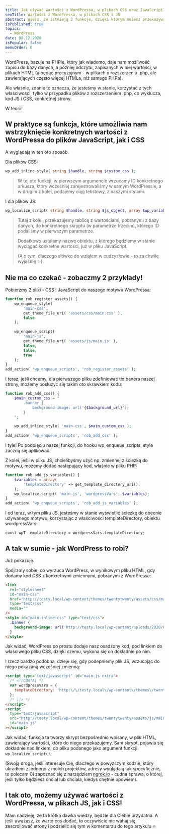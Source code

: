 ```yaml
---
title: Jak używać wartości z WordPressa, w plikach CSS oraz JavaScript?
seoTitle: Wartości z WordPressa, w plikach CSS i JS
abstract: Wiesz, że istnieją 2 funkcje, dzięki którym możesz przekazywać wartości z WordPressa, do plików CSS i JS? Właśnie o nich tu opowiadam!
isPublished: true
topics:
  - WordPress
date: 08.12.2020
isPopular: false
menuOrder: 0
---
```


WordPress, bazuje na PHPie, który jak wiadomo, daje nam możliwość zapisu do bazy danych, a później odczytu, zapisanych w niej wartości, w plikach HTML (a będąc precyzyjnym - w plikach o rozszerzeniu .php, ale zawierających często więcej HTMLa, niż samego PHPa).

Ale właśnie, zdanie to oznacza, że jesteśmy w stanie, korzystać z tych właściwości, tylko w przypadku plików z rozszerzeniem .php, co wyklucza, kod JS i CSS, konkretnej strony.

W teorii!


<VideoInterlude id="BOuv5d3gUKw" title="Jak używać wartości z WordPressa, w plikach JS i CSS?" />

## W praktyce są funkcja, które umożliwia nam wstrzyknięcie konkretnych wartości z WordPressa do plików JavaScript, jak i CSS

A wyglądają w ten oto sposób.

Dla plików CSS:

```php
wp_add_inline_style( string $handle, string $custom_css );
```

> W tej oto funkcji, w pierwszym argumencie wrzucamy ID konkretnego arkusza, który wcześniej zarejestrowaliśmy w samym WordPressie, a w drugim z kolei, podajemy ciąg tekstowy, z naszymi stylami.

I dla plików JS:

```php
wp_localize_script( string $handle, string $js_object, array $wp_variables );
```

> Tutaj z kolei, przekazujemy tablicę z wartościami, pobranymi z bazy danych, do konkretnego skryptu (w parametrze trzecim), którego ID podaliśmy w pierwszym parametrze.
>
> Dodatkowo ustalamy nazwę obiektu, z którego będziemy w stanie wyciągać konkretne wartości, już w pliku JavaScript.
>
> (A o tym, dlaczego słówko do wziąłem w cudzysłowie - to za chwilę wyjaśnię ✨)

## Nie ma co czekać - zobaczmy 2 przykłady!

Pobierzmy 2 pliki - CSS i JavaScript do naszego motywu WordPressa:

```php
function rob_register_assets() {
    wp_enqueue_style(
        'main-css',
        get_theme_file_uri( 'assets/css/main.css' ),
        false
    );

    wp_enqueue_script(
        'main-js',
        get_theme_file_uri( 'assets/js/main.js' ),
        false,
        false,
        true
    );
}
add_action( 'wp_enqueue_scripts', 'rob_register_assets' );
```

I teraz, jeśli chcemy, dla pierwszego pliku zdefiniować tło banera naszej strony, możemy posłużyć się takim oto skrawkiem kodu:

```php
function rob_add_css() {
    $main_custom_css = "
        .banner {
            background-image: url('{$background_url}');
        }
    ";

    wp_add_inline_style( 'main-css', $main_custom_css );
}
add_action( 'wp_enqueue_scripts', 'rob_add_css' );
```

I tyle! Po podpięciu naszej funkcji, do hooku wp_enqueue_scripts, style zaczną się aplikować.

Z kolei, jeśli w pliku JS, chcielibyśmy użyć np. zmiennej z ścieżką do motywu, możemy dodać następujący kod, właśnie w pliku PHP:

```php
function rob_add_js_variables() {
    $variables = array(
        'templateDirectory' => get_template_directory_uri(),
    );
    wp_localize_script( 'main-js', 'wordpressVars', $variables);
}
add_action( 'wp_enqueue_scripts', 'rob_add_js_variables' );
```

I od teraz, w tym pliku JS, jesteśmy w stanie wyświetlić ścieżkę do obecnie używanego motywu, korzystając z właściwości templateDirectory, obiektu wordpressVars:

```
const wpT  emplateDirectory = wordpressVars.templateDirectory;
```

## A tak w sumie - jak WordPress to robi?

Już pokazuję.

Spójrzmy sobie, co wyrzuca WordPress, w wynikowym pliku HTML, gdy dodamy kod CSS z konkretnymi zmiennymi, pobranymi z WordPressa:

```html
<link
  rel="stylesheet"
  id="main-css"
  href="http://testy.local/wp-content/themes/twentytwenty/assets/css/main.css?ver=5.5.1"
  type="text/css"
  media=""
/>
<style id="main-inline-css" type="text/css">
  .banner {
    background-image: url('http://testy.local/wp-content/uploads/2020/09/background.jpg');
  }
</style>
```

Jak widać, WordPress po prostu dodaje nasz osadzony kod, pod linkiem do właściwego pliku CSS, dzięki czemu, wykona się on dokładnie po nim.

I rzecz bardzo podobna, dzieje się, gdy podepniemy plik JS, wrzucając do niego pokazaną wcześniej zmienną:

```html
<script type="text/javascript" id="main-js-extra">
  /* <![CDATA[ */
  var wordpressVars = {
    templateDirectory: 'http:\/\/testy.local\/wp-content\/themes\/twentytwenty',
  };
  /* ]]> */
</script>
<script
  type="text/javascript"
  src="http://testy.local/wp-content/themes/twentytwenty/assets/js/main.js?ver=5.5.1"
  id="main-js"
></script>
```

Jak widać, funkcja ta tworzy skrypt bezpośrednio wpisany, w plik HTML, zawierający wartości, które do niego przekazujemy. Sam skrypt, pojawia się dokładnie nad linkiem, do pliku podanego jako argument funkcji `wp_localize_script()`.

(Swoją drogą, jeśli interesuje Cię, dlaczego w powyższym kodzie, który ukradłem z jednego z moich projektów, adresy wyglądają tak specyficznie, to polecam Ci zapoznać się z narzędziem [ngrok.io](https://ngrok.com/) - cudna sprawa, o której, jeśli tylko będziesz chciał lub chciała, kiedyś chętnie opowiem).

## I tak oto, możemy używać wartości z WordPressa, w plikach JS, jak i CSS!

Mam nadzieję, że ta krótka dawka wiedzy, będzie dla Ciebie przydatna. A jeśli uważasz, że warto coś dodać, to oczywiście nie wahaj się zescrollować strony i podzielić się tym w komentarzu do tego artykułu 🔥
